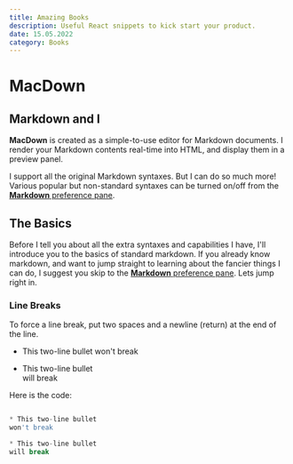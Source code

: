 ```yaml
---
title: Amazing Books
description: Useful React snippets to kick start your product.
date: 15.05.2022
category: Books
---
```


# MacDown

## Markdown and I

**MacDown** is created as a simple-to-use editor for Markdown documents. I render your Markdown contents real-time into HTML, and display them in a preview panel.

I support all the original Markdown syntaxes. But I can do so much more! Various popular but non-standard syntaxes can be turned on/off from the [**Markdown** preference pane](#markdown-pane).

## The Basics
Before I tell you about all the extra syntaxes and capabilities I have, I'll introduce you to the basics of standard markdown. If you already know markdown, and want to jump straight to learning about the fancier things I can do, I suggest you skip to the [**Markdown** preference pane](#markdown-pane). Lets jump right in.  

### Line Breaks
To force a line break, put two spaces and a newline (return) at the end of the line.

* This two-line bullet 
won't break

* This two-line bullet  
will break

Here is the code:

```Javascript

* This two-line bullet 
won't break

* This two-line bullet  
will break

```
